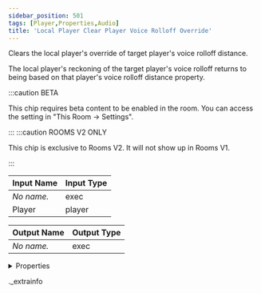 ```yaml
---
sidebar_position: 501
tags: [Player,Properties,Audio]
title: 'Local Player Clear Player Voice Rolloff Override'
---
```


Clears the local player's override of target player's voice rolloff distance.

The local player's reckoning of the target player's voice rolloff returns to being based on that player's voice rolloff distance property.

:::caution BETA

This chip requires beta content to be enabled in the room. You can access the setting in "This Room -> Settings".

:::
:::caution ROOMS V2 ONLY

This chip is exclusive to Rooms V2. It will not show up in Rooms V1.

:::


<IChip uuid="1e33670b-5362-48d1-8f28-38df16e1b4c5" />

| Input Name | Input Type |
|-----------|-----------|
| *No name.* | exec |
| Player | player |

| Output Name | Output Type |
|-----------|-----------|
| *No name.* | exec |


<details>
  <summary>Properties</summary>
  <div>
    <div>
    <table>
      <thead>
        <tr>
          <th>Room availability:</th>
          <th>Rooms V2 only</th>
        </tr>
        <tr>
          <th>Is beta required?</th>
          <th>Yes</th>
        </tr>
        <tr>
          <th>Is this chip a trolling risk?</th>
          <th>No</th>
        </tr>
        <tr>
          <th>Is this chip a role assignment risk?</th>
          <th>No</th>
        </tr>
        <tr>
          <th>Chip UUID</th>
          <th>1e33670b-5362-48d1-8f28-38df16e1b4c5</th>
        </tr>
      </thead>
    </table>
    </div>
  </div>
</details>

._extrainfo